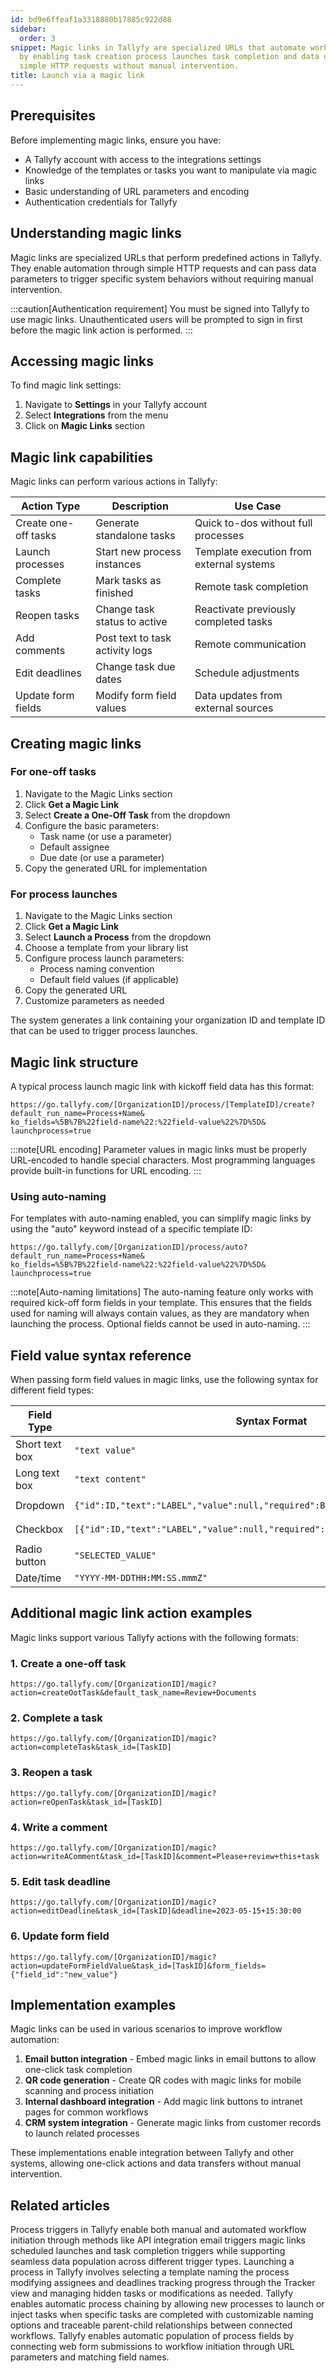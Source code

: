 ```yaml
---
id: bd9e6ffeaf1a3318880b17885c922d88
sidebar:
  order: 3
snippet: Magic links in Tallyfy are specialized URLs that automate workflow actions
  by enabling task creation process launches task completion and data updates through
  simple HTTP requests without manual intervention.
title: Launch via a magic link
---
```


## Prerequisites

Before implementing magic links, ensure you have:
- A Tallyfy account with access to the integrations settings
- Knowledge of the templates or tasks you want to manipulate via magic links
- Basic understanding of URL parameters and encoding
- Authentication credentials for Tallyfy

## Understanding magic links

Magic links are specialized URLs that perform predefined actions in Tallyfy. They enable automation through simple HTTP requests and can pass data parameters to trigger specific system behaviors without requiring manual intervention.

:::caution[Authentication requirement]
You must be signed into Tallyfy to use magic links. Unauthenticated users will be prompted to sign in first before the magic link action is performed.
:::

## Accessing magic links

To find magic link settings:
1. Navigate to **Settings** in your Tallyfy account
2. Select **Integrations** from the menu
3. Click on **Magic Links** section

## Magic link capabilities

Magic links can perform various actions in Tallyfy:

| Action Type | Description | Use Case |
|-------------|-------------|----------|
| Create one-off tasks | Generate standalone tasks | Quick to-dos without full processes |
| Launch processes | Start new process instances | Template execution from external systems |
| Complete tasks | Mark tasks as finished | Remote task completion |
| Reopen tasks | Change task status to active | Reactivate previously completed tasks |
| Add comments | Post text to task activity logs | Remote communication |
| Edit deadlines | Change task due dates | Schedule adjustments |
| Update form fields | Modify form field values | Data updates from external sources |

## Creating magic links

### For one-off tasks

1. Navigate to the Magic Links section
2. Click **Get a Magic Link**
3. Select **Create a One-Off Task** from the dropdown
4. Configure the basic parameters:
   - Task name (or use a parameter)
   - Default assignee
   - Due date (or use a parameter)
5. Copy the generated URL for implementation

### For process launches

1. Navigate to the Magic Links section
2. Click **Get a Magic Link**
3. Select **Launch a Process** from the dropdown
4. Choose a template from your library list
5. Configure process launch parameters:
   - Process naming convention
   - Default field values (if applicable)
6. Copy the generated URL
7. Customize parameters as needed

The system generates a link containing your organization ID and template ID that can be used to trigger process launches.

## Magic link structure

A typical process launch magic link with kickoff field data has this format:

```
https://go.tallyfy.com/[OrganizationID]/process/[TemplateID]/create?
default_run_name=Process+Name&
ko_fields=%5B%7B%22field-name%22:%22field-value%22%7D%5D&
launchprocess=true
```

:::note[URL encoding]
Parameter values in magic links must be properly URL-encoded to handle special characters. Most programming languages provide built-in functions for URL encoding.
:::

### Using auto-naming

For templates with auto-naming enabled, you can simplify magic links by using the "auto" keyword instead of a specific template ID:

```
https://go.tallyfy.com/[OrganizationID]/process/auto?
default_run_name=Process+Name&
ko_fields=%5B%7B%22field-name%22:%22field-value%22%7D%5D&
launchprocess=true
```

:::note[Auto-naming limitations]
The auto-naming feature only works with required kick-off form fields in your template. This ensures that the fields used for naming will always contain values, as they are mandatory when launching the process. Optional fields cannot be used in auto-naming.
:::

## Field value syntax reference

When passing form field values in magic links, use the following syntax for different field types:

|Field Type|Syntax Format|Example|
|------------------|------|-------|
|Short text box|`"text value"`|`"John Doe"`|
|Long text box|`"text content"`|`"This is a detailed description..."`|
|Dropdown|`{"id":ID,"text":"LABEL","value":null,"required":BOOLEAN}`|`{"id":1,"text":"High Priority","value":null,"required":true}`|
|Checkbox|`[{"id":ID,"text":"LABEL","value":null,"required":BOOLEAN,"selected":BOOLEAN}]`|`[{"id":1,"text":"Include shipping","value":null,"required":true,"selected":true}]`|
|Radio button|`"SELECTED_VALUE"`|`"Option A"`|
|Date/time|`"YYYY-MM-DDTHH:MM:SS.mmmZ"`|`"2023-05-01T00:00:00.000Z"`|

## Additional magic link action examples

Magic links support various Tallyfy actions with the following formats:

### 1. Create a one-off task
```
https://go.tallyfy.com/[OrganizationID]/magic?action=createOotTask&default_task_name=Review+Documents
```

### 2. Complete a task
```
https://go.tallyfy.com/[OrganizationID]/magic?action=completeTask&task_id=[TaskID]
```

### 3. Reopen a task
```
https://go.tallyfy.com/[OrganizationID]/magic?action=reOpenTask&task_id=[TaskID]
```

### 4. Write a comment
```
https://go.tallyfy.com/[OrganizationID]/magic?action=writeAComment&task_id=[TaskID]&comment=Please+review+this+task
```

### 5. Edit task deadline
```
https://go.tallyfy.com/[OrganizationID]/magic?action=editDeadline&task_id=[TaskID]&deadline=2023-05-15+15:30:00
```

### 6. Update form field
```
https://go.tallyfy.com/[OrganizationID]/magic?action=updateFormFieldValue&task_id=[TaskID]&form_fields={"field_id":"new_value"}
```

## Implementation examples

Magic links can be used in various scenarios to improve workflow automation:

1. **Email button integration** - Embed magic links in email buttons to allow one-click task completion
2. **QR code generation** - Create QR codes with magic links for mobile scanning and process initiation
3. **Internal dashboard integration** - Add magic link buttons to intranet pages for common workflows
4. **CRM system integration** - Generate magic links from customer records to launch related processes

These implementations enable integration between Tallyfy and other systems, allowing one-click actions and data transfers without manual intervention.


## Related articles
<CardGrid>
<LinkTitleCard header="<b>Launching > Triggers</b>" href="/products/pro/launching/triggers/" > Process triggers in Tallyfy enable both manual and automated workflow initiation through methods like API integration email triggers magic links scheduled launches and task completion triggers while supporting seamless data population across different trigger types. </LinkTitleCard>
<LinkTitleCard header="<b>Launching > Launch manually</b>" href="/products/pro/launching/how-can-i-launch-a-process-in-tallyfy/" > Launching a process in Tallyfy involves selecting a template naming the process modifying assignees and deadlines tracking progress through the Tracker view and managing hidden tasks or modifications as needed. </LinkTitleCard>
<LinkTitleCard header="<b>Launching > Launch another process when a task is completed</b>" href="/products/pro/launching/launch-process-when-task-is-completed/" > Tallyfy enables automatic process chaining by allowing new processes to launch or inject tasks when specific tasks are completed with customizable naming options and traceable parent-child relationships between connected workflows. </LinkTitleCard>
<LinkTitleCard header="<b>Launching > Launch a process from a web form</b>" href="/products/pro/launching/how-to-launch-a-tallyfy-process-from-a-webform/" > Tallyfy enables automatic population of process fields by connecting web form submissions to workflow initiation through URL parameters and matching field names. </LinkTitleCard>
</CardGrid>